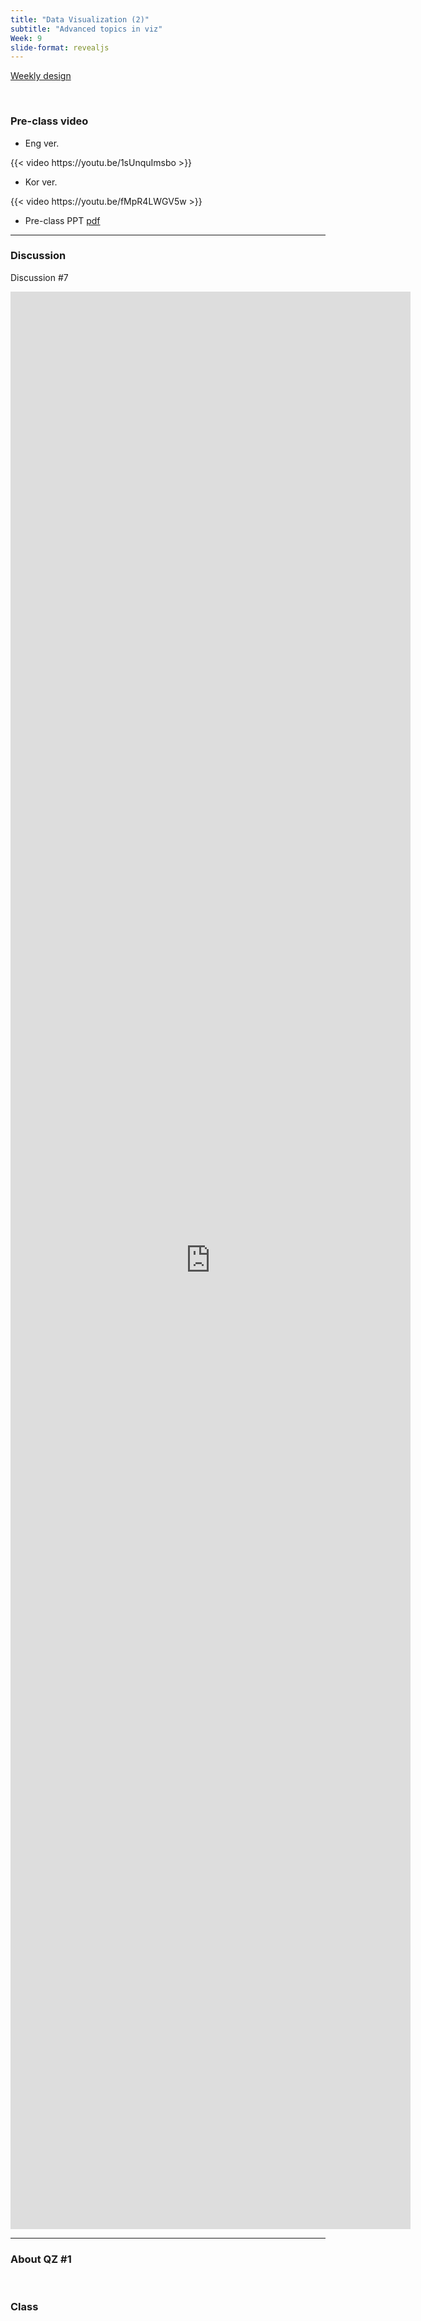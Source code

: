```yaml
---
title: "Data Visualization (2)"
subtitle: "Advanced topics in viz"
Week: 9
slide-format: revealjs
---
```


[Weekly design](https://changjunlee.com/teaching/ds101/weekly/)

<br>

### Pre-class video

-   Eng ver.

{{< video https://youtu.be/1sUnquImsbo >}}

-   Kor ver.

{{< video https://youtu.be/fMpR4LWGV5w >}}

-   Pre-class PPT [pdf](content/ML_pre_08.pdf)

------------------------------------------------------------------------

### Discussion

Discussion #7

<iframe src="https://docs.google.com/forms/d/e/1FAIpQLSdYRn_Z99BI-nbjRkC-94iDtZ73bjn1sOlQZvzwH9eVFEYGzQ/viewform?embedded=true" width="640" height="3100" frameborder="0" marginheight="0" marginwidth="0">

Loading...

</iframe>

------------------------------------------------------------------------

### About QZ #1

<br>

### Class
